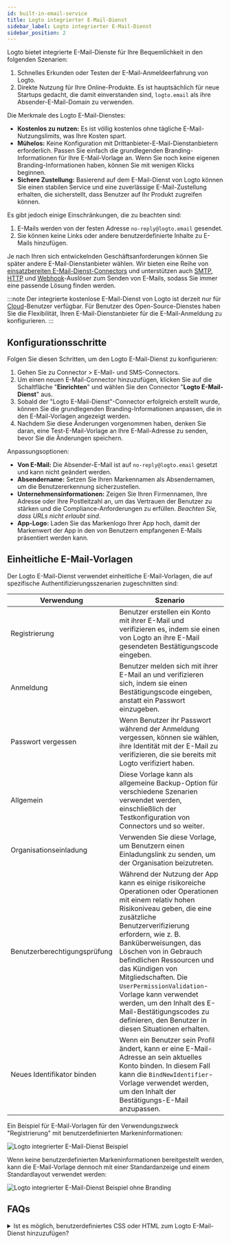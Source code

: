 ```yaml
---
id: built-in-email-service
title: Logto integrierter E-Mail-Dienst
sidebar_label: Logto integrierter E-Mail-Dienst
sidebar_position: 2
---
```


Logto bietet integrierte E-Mail-Dienste für Ihre Bequemlichkeit in den folgenden Szenarien:

1. Schnelles Erkunden oder Testen der E-Mail-Anmeldeerfahrung von Logto.
2. Direkte Nutzung für Ihre Online-Produkte. Es ist hauptsächlich für neue Startups gedacht, die damit einverstanden sind, `logto.email` als ihre Absender-E-Mail-Domain zu verwenden.

Die Merkmale des Logto E-Mail-Dienstes:

- **Kostenlos zu nutzen:** Es ist völlig kostenlos ohne tägliche E-Mail-Nutzungslimits, was Ihre Kosten spart.
- **Mühelos:** Keine Konfiguration mit Drittanbieter-E-Mail-Dienstanbietern erforderlich. Passen Sie einfach die grundlegenden Branding-Informationen für Ihre E-Mail-Vorlage an. Wenn Sie noch keine eigenen Branding-Informationen haben, können Sie mit wenigen Klicks beginnen.
- **Sichere Zustellung:** Basierend auf dem E-Mail-Dienst von Logto können Sie einen stabilen Service und eine zuverlässige E-Mail-Zustellung erhalten, die sicherstellt, dass Benutzer auf Ihr Produkt zugreifen können.

Es gibt jedoch einige Einschränkungen, die zu beachten sind:

1. E-Mails werden von der festen Adresse `no-reply@logto.email` gesendet.
2. Sie können keine Links oder andere benutzerdefinierte Inhalte zu E-Mails hinzufügen.

Je nach Ihren sich entwickelnden Geschäftsanforderungen können Sie später andere E-Mail-Dienstanbieter wählen. Wir bieten eine Reihe von [einsatzbereiten E-Mail-Dienst-Connectors](/connectors/email-connectors#popular-email-providers) und unterstützen auch [SMTP](/integrations/smtp), [HTTP](/integrations/http-email) und [Webhook](/developers/webhooks)-Auslöser zum Senden von E-Mails, sodass Sie immer eine passende Lösung finden werden.

:::note
Der integrierte kostenlose E-Mail-Dienst von Logto ist derzeit nur für [Cloud](https://cloud.logto.io/)-Benutzer verfügbar. Für Benutzer des Open-Source-Dienstes haben Sie die Flexibilität, Ihren E-Mail-Dienstanbieter für die E-Mail-Anmeldung zu konfigurieren.
:::

## Konfigurationsschritte

Folgen Sie diesen Schritten, um den Logto E-Mail-Dienst zu konfigurieren:

1. Gehen Sie zu <CloudLink to="/connectors/passwordless">Connector > E-Mail- und SMS-Connectors</CloudLink>.
2. Um einen neuen E-Mail-Connector hinzuzufügen, klicken Sie auf die Schaltfläche "**Einrichten**" und wählen Sie den Connector "**Logto E-Mail-Dienst**" aus.
3. Sobald der "Logto E-Mail-Dienst"-Connector erfolgreich erstellt wurde, können Sie die grundlegenden Branding-Informationen anpassen, die in den E-Mail-Vorlagen angezeigt werden.
4. Nachdem Sie diese Änderungen vorgenommen haben, denken Sie daran, eine Test-E-Mail-Vorlage an Ihre E-Mail-Adresse zu senden, bevor Sie die Änderungen speichern.

Anpassungsoptionen:

- **Von E-Mail:** Die Absender-E-Mail ist auf `no-reply@logto.email` gesetzt und kann nicht geändert werden.
- **Absendername:** Setzen Sie Ihren Markennamen als Absendernamen, um die Benutzererkennung sicherzustellen.
- **Unternehmensinformationen:** Zeigen Sie Ihren Firmennamen, Ihre Adresse oder Ihre Postleitzahl an, um das Vertrauen der Benutzer zu stärken und die Compliance-Anforderungen zu erfüllen. _Beachten Sie, dass URLs nicht erlaubt sind._
- **App-Logo:** Laden Sie das Markenlogo Ihrer App hoch, damit der Markenwert der App in den von Benutzern empfangenen E-Mails präsentiert werden kann.

## Einheitliche E-Mail-Vorlagen

Der Logto E-Mail-Dienst verwendet einheitliche E-Mail-Vorlagen, die auf spezifische Authentifizierungsszenarien zugeschnitten sind:

| Verwendung                   | Szenario                                                                                                                                                                                                                                                                                                                                                                                                                                                                            |
| ---------------------------- | ----------------------------------------------------------------------------------------------------------------------------------------------------------------------------------------------------------------------------------------------------------------------------------------------------------------------------------------------------------------------------------------------------------------------------------------------------------------------------------- |
| Registrierung                | Benutzer erstellen ein Konto mit ihrer E-Mail und verifizieren es, indem sie einen von Logto an ihre E-Mail gesendeten Bestätigungscode eingeben.                                                                                                                                                                                                                                                                                                                                   |
| Anmeldung                    | Benutzer melden sich mit ihrer E-Mail an und verifizieren sich, indem sie einen Bestätigungscode eingeben, anstatt ein Passwort einzugeben.                                                                                                                                                                                                                                                                                                                                         |
| Passwort vergessen           | Wenn Benutzer ihr Passwort während der Anmeldung vergessen, können sie wählen, ihre Identität mit der E-Mail zu verifizieren, die sie bereits mit Logto verifiziert haben.                                                                                                                                                                                                                                                                                                          |
| Allgemein                    | Diese Vorlage kann als allgemeine Backup-Option für verschiedene Szenarien verwendet werden, einschließlich der Testkonfiguration von Connectors und so weiter.                                                                                                                                                                                                                                                                                                                     |
| Organisationseinladung       | Verwenden Sie diese Vorlage, um Benutzern einen Einladungslink zu senden, um der Organisation beizutreten.                                                                                                                                                                                                                                                                                                                                                                          |
| Benutzerberechtigungsprüfung | Während der Nutzung der App kann es einige risikoreiche Operationen oder Operationen mit einem relativ hohen Risikoniveau geben, die eine zusätzliche Benutzerverifizierung erfordern, wie z. B. Banküberweisungen, das Löschen von in Gebrauch befindlichen Ressourcen und das Kündigen von Mitgliedschaften. Die `UserPermissionValidation`-Vorlage kann verwendet werden, um den Inhalt des E-Mail-Bestätigungscodes zu definieren, den Benutzer in diesen Situationen erhalten. |
| Neues Identifikator binden   | Wenn ein Benutzer sein Profil ändert, kann er eine E-Mail-Adresse an sein aktuelles Konto binden. In diesem Fall kann die `BindNewIdentifier`-Vorlage verwendet werden, um den Inhalt der Bestätigungs-E-Mail anzupassen.                                                                                                                                                                                                                                                           |

Ein Beispiel für E-Mail-Vorlagen für den Verwendungszweck "Registrierung" mit benutzerdefinierten Markeninformationen:

![Logto integrierter E-Mail-Dienst Beispiel](../assets/logto-email-service-template-sample.png)

Wenn keine benutzerdefinierten Markeninformationen bereitgestellt werden, kann die E-Mail-Vorlage dennoch mit einer Standardanzeige und einem Standardlayout verwendet werden:

![Logto integrierter E-Mail-Dienst Beispiel ohne Branding](../assets/logto-email-service-template-sample-without-branding.png)

## FAQs

<details>
<summary>Ist es möglich, benutzerdefiniertes CSS oder HTML zum Logto E-Mail-Dienst hinzuzufügen?</summary>

Der integrierte E-Mail-Dienst von Logto unterstützt kein benutzerdefiniertes CSS oder HTML. Sie können nur generische Branding-Elemente ändern. Diese Einschränkung besteht, um die Stabilität des integrierten E-Mail-Dienstes zu gewährleisten, da alle Mandanten dieselbe IP-Adresse und Absenderadresse teilen. Für weitere Details, siehe bitte "[Faktoren zur Verbesserung der E-Mail-Zustellung](https://blog.logto.io/verification-email-delivery#factors-to-improve-email-delivery)".

Um E-Mail-Vorlagen anzupassen, empfehlen wir die Verwendung eines anderen E-Mail-Connectors, wie AWS Direct Mail, SendGrid, Mailgun, Postmark oder SMTP.

</details>
